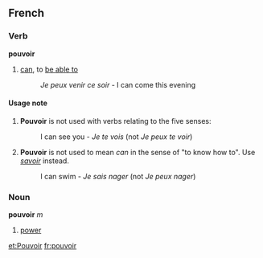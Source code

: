 ==French==
===Verb===
'''pouvoir'''

#[[can]], to [[be able to]]
#:''Je peux venir ce soir'' - I can come this evening

====Usage note====
#'''Pouvoir''' is not used with verbs relating to the five senses:
#:I can see you - ''Je te vois'' (not ''Je peux te voir'')
#'''Pouvoir''' is not used to mean ''can'' in the sense of "to know how to".  Use ''[[savoir]]'' instead.
#:I can swim - ''Je sais nager'' (not ''Je peux nager'')

===Noun===
'''pouvoir''' ''m''

#[[power]]

[[et:Pouvoir]]
[[fr:pouvoir]]